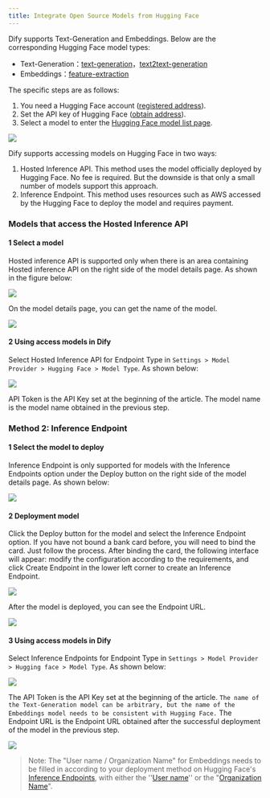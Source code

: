```yaml
---
title: Integrate Open Source Models from Hugging Face
---
```



Dify supports Text-Generation and Embeddings. Below are the corresponding Hugging Face model types:

* Text-Generation：[text-generation](https://huggingface.co/models?pipeline\_tag=text-generation\&sort=trending)，[text2text-generation](https://huggingface.co/models?pipeline\_tag=text2text-generation\&sort=trending)
* Embeddings：[feature-extraction](https://huggingface.co/models?pipeline\_tag=feature-extraction\&sort=trending)

The specific steps are as follows:

1. You need a Hugging Face account ([registered address](https://huggingface.co/join)).
2. Set the API key of Hugging Face ([obtain address](https://huggingface.co/settings/tokens)).
3. Select a model to enter the [Hugging Face model list page](https://huggingface.co/models?pipeline\_tag=text-generation\&sort=trending).

![](https://assets-docs.dify.ai/dify-enterprise-mintlify/en/development/models-integration/af8a771b1e71152837e0f25b87a4471e.png)

Dify supports accessing models on Hugging Face in two ways:

1. Hosted Inference API. This method uses the model officially deployed by Hugging Face. No fee is required. But the downside is that only a small number of models support this approach.
2. Inference Endpoint. This method uses resources such as AWS accessed by the Hugging Face to deploy the model and requires payment.

### Models that access the Hosted Inference API

#### 1 Select a model

Hosted inference API is supported only when there is an area containing Hosted inference API on the right side of the model details page. As shown in the figure below:

![](https://assets-docs.dify.ai/dify-enterprise-mintlify/en/development/models-integration/dc5a5584cef16fe76595058d37043546.png)

On the model details page, you can get the name of the model.

![](https://assets-docs.dify.ai/dify-enterprise-mintlify/en/development/models-integration/248a80fb0dac520e690cb122dbe91324.png)

#### 2 Using access models in Dify

Select Hosted Inference API for Endpoint Type in `Settings > Model Provider > Hugging Face > Model Type`. As shown below:

![](https://assets-docs.dify.ai/dify-enterprise-mintlify/en/development/models-integration/425f762f4b4b88d7ff69f5e3e898e6d0.png)

API Token is the API Key set at the beginning of the article. The model name is the model name obtained in the previous step.

### Method 2: Inference Endpoint

#### 1 Select the model to deploy

Inference Endpoint is only supported for models with the Inference Endpoints option under the Deploy button on the right side of the model details page. As shown below:

![](https://assets-docs.dify.ai/dify-enterprise-mintlify/en/development/models-integration/0821340197577ff126440b2558446890.png)

#### 2 Deployment model

Click the Deploy button for the model and select the Inference Endpoint option. If you have not bound a bank card before, you will need to bind the card. Just follow the process. After binding the card, the following interface will appear: modify the configuration according to the requirements, and click Create Endpoint in the lower left corner to create an Inference Endpoint.

![](https://assets-docs.dify.ai/dify-enterprise-mintlify/en/development/models-integration/f7582adc0937dc4f038e462b578d9c17.png)

After the model is deployed, you can see the Endpoint URL.

![](https://assets-docs.dify.ai/dify-enterprise-mintlify/en/development/models-integration/30c38995813c0d05c35c42dc0f1d467c.png)

#### 3 Using access models in Dify

Select Inference Endpoints for Endpoint Type in `Settings > Model Provider > Hugging face > Model Type`. As shown below:

![](https://assets-docs.dify.ai/dify-enterprise-mintlify/en/development/models-integration/736421b38ac731e58585487ca2040c8b.png)

The API Token is the API Key set at the beginning of the article. `The name of the Text-Generation model can be arbitrary, but the name of the Embeddings model needs to be consistent with Hugging Face.` The Endpoint URL is the Endpoint URL obtained after the successful deployment of the model in the previous step.

![](https://assets-docs.dify.ai/dify-enterprise-mintlify/en/development/models-integration/6a8908cace5b287070577bf555d69b0c.png)

> Note: The "User name / Organization Name" for Embeddings needs to be filled in according to your deployment method on Hugging Face's [Inference Endpoints](https://huggingface.co/docs/inference-endpoints/guides/access), with either the ''[User name](https://huggingface.co/settings/account)'' or the "[Organization Name](https://ui.endpoints.huggingface.co/)".
